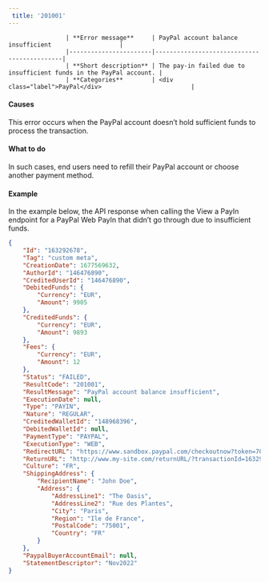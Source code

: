 ---  
 title: '201001'  
---  


                    | **Error message**     | PayPal account balance insufficient                   |
                    |-----------------------|--------------------------------------------|
                    | **Short description** | The pay-in failed due to insufficient funds in the PayPal account. |
                    | **Categories**        | <div class="label">PayPal</div>                         |
                  

#### Causes  

This error occurs when the PayPal account doesn’t hold sufficient funds to process the transaction.  

#### What to do  

In such cases, end users need to refill their PayPal account or choose another payment method.  

#### Example  

In the example below, the API response when calling the View a PayIn endpoint for a PayPal Web PayIn that didn’t go through due to insufficient funds.  
```json API Response
{
    "Id": "163292678",
    "Tag": "custom meta",
    "CreationDate": 1677569632,
    "AuthorId": "146476890",
    "CreditedUserId": "146476890",
    "DebitedFunds": {
        "Currency": "EUR",
        "Amount": 9905
    },
    "CreditedFunds": {
        "Currency": "EUR",
        "Amount": 9893
    },
    "Fees": {
        "Currency": "EUR",
        "Amount": 12
    },
    "Status": "FAILED",
    "ResultCode": "201001",
    "ResultMessage": "PayPal account balance insufficient",
    "ExecutionDate": null,
    "Type": "PAYIN",
    "Nature": "REGULAR",
    "CreditedWalletId": "148968396",
    "DebitedWalletId": null,
    "PaymentType": "PAYPAL",
    "ExecutionType": "WEB",
    "RedirectURL": "https://www.sandbox.paypal.com/checkoutnow?token=70L956685P053742U",
    "ReturnURL": "http://www.my-site.com/returnURL/?transactionId=163292678",
    "Culture": "FR",
    "ShippingAddress": {
        "RecipientName": "John Doe",
        "Address": {
            "AddressLine1": "The Oasis",
            "AddressLine2": "Rue des Plantes",
            "City": "Paris",
            "Region": "Ile de France",
            "PostalCode": "75001",
            "Country": "FR"
        }
    },
    "PaypalBuyerAccountEmail": null,
    "StatementDescriptor": "Nov2022"
}
```